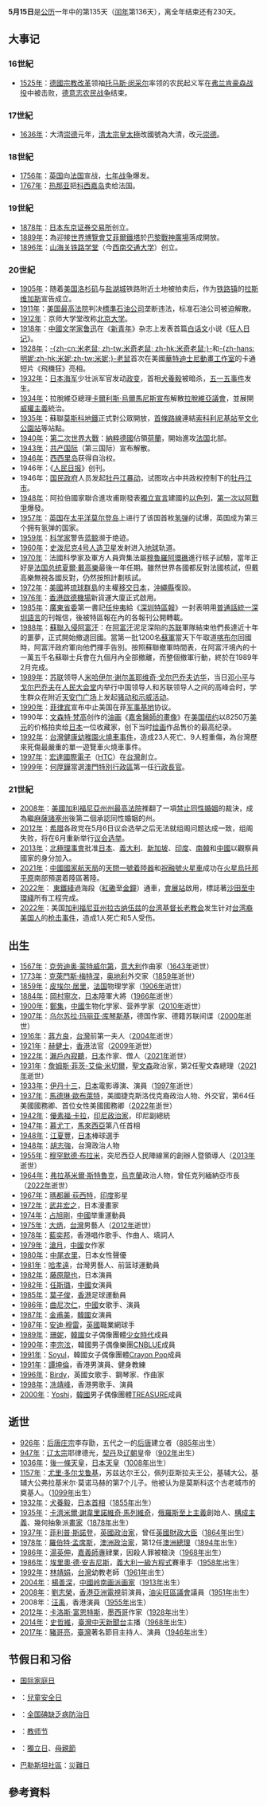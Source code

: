 {{Unreferenced|time=2021-05-15T15:21:16+00:00}}
{{DayInMonth|5}}
'''5月15日'''是[[公历|公历]]一年中的第135天（[[闰年|闰年]]第136天），离全年结束还有230天。

== 大事记 ==
=== 16世紀 ===
* [[1525年|1525年]]：[[德國宗教改革|德國宗教改革]]领袖[[托马斯·闵采尔|托马斯·闵采尔]]率领的农民起义军在[[弗兰肯豪森战役|弗兰肯豪森战役]]中被击败，[[德意志农民战争|德意志农民战争]]结束。

=== 17世紀 ===
* [[1636年|1636年]]：大清[[崇德|崇德]]元年，[[清太宗|清太宗]][[皇太極|皇太極]]改國號為大清，改元[[崇德|崇德]]。

=== 18世紀 ===
* [[1756年|1756年]]：[[英国|英国]]向[[法国|法国]]宣战，[[七年战争|七年战争]]爆发。
* [[1767年|1767年]]：[[热那亚|热那亚]]把[[科西嘉岛|科西嘉岛]]卖给法国。

=== 19世紀 ===
* [[1878年|1878年]]：[[日本|日本]][[東京證券交易所|东京证券交易所]]创立。
* [[1889年|1889年]]：為迎接[[1889年世界博覽會|世界博覽會]][[艾菲爾鐵塔|艾菲爾鐵塔]]於[[巴黎|巴黎]][[戰神廣場_(巴黎)|戰神廣場]]落成開放。
* [[1896年|1896年]]：[[山海关铁路学堂|山海关铁路学堂]]（今[[西南交通大学|西南交通大学]]）创立。

=== 20世紀 ===
* [[1905年|1905年]]：随着[[美国|美国]][[洛杉矶|洛杉矶]]与[[盐湖城|盐湖城]]铁路附近土地被拍卖后，作为[[铁路镇|铁路镇]]的[[拉斯维加斯|拉斯维加斯]]宣告成立。
* [[1911年|1911年]]：[[美国最高法院|美国最高法院]]判决[[標準石油|標準石油公司]]垄断违法，标准石油公司被迫解散。
* [[1912年|1912年]]：京师大学堂改称[[北京大学|北京大学]]。
* [[1918年|1918年]]：[[中國|中國]][[作家|文学家]][[鲁迅|鲁迅]]在《[[新青年|新青年]]》杂志上发表首篇[[官話白話文|白话文]]小说《[[狂人日记|狂人日记]]》。
* [[1928年|1928年]]：[[米老鼠|-{zh-cn:米老鼠; zh-tw:米奇老鼠; zh-hk:米奇老鼠;}-]]和[[米妮老鼠|-{zh-hans:明妮;zh-hk:米妮;zh-tw:米妮;}-老鼠]]首次在美國[[華特迪士尼動畫工作室|華特迪士尼動畫工作室]]的卡通短片《飛機狂》亮相。
* [[1932年|1932年]]：[[海上自衛隊|日本海军]]少壮派军官发动[[政變|政变]]，首相[[犬養毅|犬養毅]]被暗杀，[[五一五事件|五一五事件]]发生。
* [[1934年|1934年]]：拉脫維亞總理[[卡爾利斯·烏爾馬尼斯|卡爾利斯·烏爾馬尼斯]][[自我政變|宣布]]解散[[拉脫維亞議會|拉脫維亞議會]]，並展開[[威權主義|威權主義]]統治。
* [[1935年|1935年]]：蘇聯[[莫斯科地鐵|莫斯科地鐵]]正式對公眾開放，[[索科利尼基線|首條路線]]連結[[索科利尼基站|索科利尼基站]]至[[文化公園站_(索科利尼基線)|文化公園站]]等站點。
* [[1940年|1940年]]：[[第二次世界大戰|第二次世界大戰]]：[[納粹德國|納粹德國]]佔領[[荷兰|荷蘭]]，開始進攻[[法国|法国]]北部。
* [[1943年|1943年]]：[[共产国际|共产国际]]（第三国际）宣布解散。
* [[1946年|1946年]]：[[西西里岛|西西里岛]]获得自治权。
* 1946年：《[[人民日报|人民日报]]》创刊。
* 1946年：[[国民政府|国民政府]]人员发起[[牡丹江暴动|牡丹江暴动]]，试图攻占中共政权控制下的[[牡丹江市|牡丹江市]]。
* [[1948年|1948年]]：阿拉伯國家聯合進攻甫剛發表[[以色列獨立宣言|獨立宣言]]建國的[[以色列|以色列]]，[[第一次以阿戰爭|第一次以阿戰爭]]爆發。
* [[1957年|1957年]]：[[英国|英国]]在[[太平洋|太平洋]][[莫尔登岛|莫尔登岛]]上进行了该国首枚[[氢弹|氢弹]]的试爆，英国成为第三个拥有氢弹的国家。
* [[1959年|1959年]]：[[科学家|科学家]]警告[[蓝鲸|蓝鲸]]濒于绝迹。
* [[1960年|1960年]]：[[史泼尼克4号人造卫星|史泼尼克4号人造卫星]]发射进入[[地球|地球]]轨道。
* [[1970年|1970年]]：法國科學家及軍方人員齊集法屬[[穆魯羅阿環礁|穆魯羅阿環礁]]進行核子試驗，當年正好是[[法国总统|法国总统]][[夏爾·戴高樂|夏爾·戴高樂]]最後一年任期。雖然世界各國都反對法國核試，但戴高樂無視各國反對，仍然按照計劃核試。
* [[1972年|1972年]]：[[琉球列島美國民政府|美國]]將[[琉球群島|琉球群島]]的主權[[沖繩返還|移交日本]]，[[沖繩縣|沖繩縣]]復設。
* [[1976年|1976年]]：[[香港|香港]][[啟德機場|啟德機場]]新貨運大廈正式啟用。
* [[1985年|1985年]]：[[广东省委|廣東省委]]第一書記[[任仲夷|任仲夷]]給《[[深圳特区报|深圳特區報]]》一封表明用[[普通話|普通話]][[深圳历史|統一深圳語言]]的刊報信，後被特區報在內的各報刊公開轉載。
* [[1988年|1988年]]：[[苏联－阿富汗战争|蘇聯入侵阿富汗]]：在[[阿富汗|阿富汗]]泥足深陷的[[苏联|苏联]]軍隊結束他們長達近十年的噩夢，正式開始撤退回國。當第一批1200名[[苏联军事史|蘇軍]]當天下午取道[[喀布尔|喀布尔]]回國時，阿富汗政府軍向他們揮手告別。按照蘇聯撤軍時間表，在阿富汗境內的十一萬五千名蘇聯士兵會在九個月內全部撤離，而整個撤軍行動，終於在1989年2月完成。
* [[1989年|1989年]]：[[苏联|苏联]]领导人[[米哈伊尔·谢尔盖耶维奇·戈尔巴乔夫|米哈伊尔·谢尔盖耶维奇·戈尔巴乔夫]][[1989年戈尔巴乔夫访华|访华]]，当日[[邓小平|邓小平]]与[[米哈伊尔·谢尔盖耶维奇·戈尔巴乔夫|戈尔巴乔夫]]在[[人民大会堂|人民大会堂]]内举行中国领导人和苏联领导人之间的高峰会时，学生群众在附近[[天安门广场|天安门广场]]上发起[[六四事件#蘇共總書記訪華|骚动和示威活动]]。
* [[1990年|1990年]]：[[菲律宾|菲律宾]]宣布中止美国在菲[[军事基地|军事基地]]协议。
* 1990年：[[文森特·梵高|文森特·梵高]]创作的[[油画|油画]]《[[嘉舍醫師的畫像|嘉舍醫師的畫像]]》在[[美国|美国]][[纽约|纽约]]以8250万[[美元|美元]]的价格拍卖给[[日本|日本]]一位收藏家，创下当时[[绘画|绘画]]作品售价的最高纪录。
* [[1992年|1992年]]：[[台灣|台灣]][[健康幼稚園火燒車事件|健康幼稚園火燒車事件]]，造成23人死亡、9人輕重傷，為台灣歷來死傷最嚴重的單一遊覽車火燒車事件。
* [[1997年|1997年]]：[[宏達國際電子|宏達國際電子]]（[[宏達國際電子|HTC]]）在[[臺灣|台灣]]創立。
* [[1999年|1999年]]：[[何厚鏵|何厚鏵]]當選[[澳門|澳門特別行政區]]第一任[[澳門特別行政區行政長官|行政長官]]。

=== 21世紀 ===
* [[2008年|2008年]]：[[美國|美國]][[加利福尼亞州|加利福尼亞州]][[加利福尼亞州最高法院|州最高法院]]推翻了一項[[同性婚姻|禁止同性婚姻]]的裁決，成為繼[[麻薩諸塞州|麻薩諸塞州]]後第二個承認同性婚姻的州。
* [[2012年|2012年]]：[[希腊|希腊]]各政党在5月6日议会选举之后无法就组阁问题达成一致，组阁失败，将在6月重新举行[[2012年6月希腊大选|议会选举]]。
* [[2013年|2013年]]：[[北極理事會|北極理事會]]批准[[日本|日本]]、[[義大利|義大利]]、[[新加坡|新加坡]]、[[印度|印度]]、[[南韓|南韓]]和[[中國|中國]]以觀察員國家的身分加入。
* [[2021年|2021年]]：[[中國國家航天局|中國國家航天局]]的[[天問一號|天問一號着陸器]]和[[祝融號火星車|祝融號火星車]]成功在[[火星|火星]][[烏托邦平原|烏托邦平原]]南部預選着陸區著陸。
* [[2022年|2022年]]： [[東鐵綫|東鐵綫]]過海段（[[紅磡站|紅磡]]至[[金鐘站|金鐘]]）通車，[[會展站|會展站]]啟用，標誌著[[沙田至中環綫|沙田至中環綫]]所有工程完成。
* [[2022年|2022年]]：美国[[加利福尼亚州|加利福尼亚州]][[拉古纳伍兹_(加利福尼亚州)|拉古纳伍兹]]的[[台湾基督长老教会|台湾基督长老教会]]发生针对[[台湾裔美国人|台湾裔美国人]]的[[南加州教会枪击案|枪击事件]]，造成1人死亡和5人受伤。

== 出生 ==
* [[1567年|1567年]]：[[克劳迪奥·蒙特威尔第|克劳迪奥·蒙特威尔第]]，[[意大利|意大利]]作曲家（[[1643年|1643年]]逝世）
* [[1773年|1773年]]：[[克萊門斯·梅特涅|克萊門斯·梅特涅]]，[[奥地利|奥地利]]外交家（[[1859年|1859年]]逝世）
* [[1859年|1859年]]：[[皮埃尔·居里|皮埃尔·居里]]，[[法国|法国]]物理学家（[[1906年|1906年]]逝世）
* [[1884年|1884年]]：[[岡村寧次|岡村寧次]]，[[日本|日本]]陸軍大將（[[1966年|1966年]]逝世）
* [[1900年|1900年]]：[[鄭集|鄭集]]，[[中國|中國]]生物化学家、营养学家（[[2010年|2010年]]逝世）
* [[1907年|1907年]]：[[乌尔苏拉·玛丽亚·库琴斯基|乌尔苏拉·玛丽亚·库琴斯基]]，德国作家、德籍苏联间谍（[[2000年|2000年]]逝世）
* [[1916年|1916年]]：[[蔣方良|蔣方良]]，[[台灣|台灣]]前第一夫人（[[2004年|2004年]]逝世）
* [[1921年|1921年]]：[[赫健士|赫健士]]，[[香港|香港]]法官（[[2009年|2009年]]逝世）
* [[1922年|1922年]]：[[瀨戶內寂聽|瀨戶內寂聽]]，[[日本|日本]]作家、僧人（[[2021年|2021年]]逝世）
* [[1931年|1931年]]：[[詹姆斯·菲茨-艾倫·米切爾|詹姆斯·菲茨-艾倫·米切爾]]，[[聖文森及格瑞那丁|聖文森]]政治家，第2任聖文森總理（[[2021年|2021年]]逝世）
* [[1933年|1933年]]：[[伊丹十三|伊丹十三]]，[[日本|日本]]電影導演、演員（[[1997年|1997年]]逝世）
* [[1937年|1937年]]：[[馬德琳·歐布萊特|馬德琳·歐布萊特]]，美國捷克斯洛伐克裔政治人物、外交官，第64任美國國務卿、首位女性美國國務卿（[[2022年|2022年]]逝世）
* [[1942年|1942年]]：[[優素福·卡拉|優素福·卡拉]]，[[印尼|印尼]][[政治家|政治家]]，印尼副總統
* [[1947年|1947年]]：[[慕尤丁|慕尤丁]]，[[馬來西亞|馬來西亞]]第八任首相
* [[1948年|1948年]]：[[江夏豐|江夏豐]]，[[日本|日本]]棒球選手
* [[1948年|1948年]]：[[胡志強_(1948年)|胡志強]]，台灣政治人物
* [[1955年|1955年]]：[[穆罕默德·布拉米|穆罕默德·布拉米]]，突尼西亞人民陣線黨的創辦人暨領導人（[[2013年|2013年]]逝世）
* [[1964年|1964年]]：[[弗拉基米爾·斯特魯克|弗拉基米爾·斯特魯克]]，[[烏克蘭|烏克蘭]]政治人物，曾任克列緬納亞市長（[[2022年|2022年]]逝世）
* [[1967年|1967年]]：[[瑪都麗·荻西特|瑪都麗·荻西特]]，[[印度|印度]]影星
* [[1972年|1972年]]：[[武井宏之|武井宏之]]，日本漫畫家
* [[1974年|1974年]]：[[占旭剛|占旭剛]]，[[中國|中國]]举重運動員
* [[1975年|1975年]]：[[大炳|大炳]]，[[台灣|台灣]]男藝人（[[2012年|2012年]]逝世）
* [[1978年|1978年]]：[[藍奕邦|藍奕邦]]，香港唱作歌手、作曲人、填詞人
* [[1979年|1979年]]：[[滄月|滄月]]，[[中國|中國]]女作家
* [[1980年|1980年]]：[[中尾衣里|中尾衣里]]，日本女性聲優
* [[1981年|1981年]]：[[哈孝遠|哈孝遠]]，台灣男藝人、前篮球運動員
* [[1982年|1982年]]：[[藤原龍也|藤原龍也]]，日本演員
* [[1982年|1982年]]：[[任斯璐|任斯璐]]，[[中國|中國]]女演員
* [[1985年|1985年]]：[[葉子俊|葉子俊]]，[[香港|香港]]足球運動員
* [[1986年|1986年]]：[[曲尼次仁|曲尼次仁]]，[[中國|中國]]女歌手、演員
* [[1987年|1987年]]：[[金甫美|金甫美]]，[[韓國|韓國]]女演員
* [[1987年|1987年]]：[[安迪·穆雷|安迪·穆雷]]，[[英國|英國]]職業網球手
* [[1989年|1989年]]：[[珊妮_(韓國藝人)|珊妮]]，[[韓國|韓國]]女子偶像團體[[少女時代|少女時代]]成員
* [[1990年|1990年]]：[[李宗泫|李宗泫]]，韓國男子偶像樂團[[CNBLUE|CNBLUE]]成員
* [[1991年|1991年]]：[[Soyul|Soyul]]，韓國女子偶像團體[[Crayon_Pop|Crayon Pop]]成員
* [[1991年|1991年]]：[[譚坤倫|譚坤倫]]，香港男演員、健身教練
* [[1996年|1996年]]：[[Birdy_(歌手)|Birdy]]，英國女歌手、鋼琴家、作曲家
* [[1998年|1998年]]：[[冼靖峰|冼靖峰]]，香港男歌手、演員
* [[2000年|2000年]]：[[金本芳典|Yoshi]]，[[韓國|韓國]]男子偶像團體[[Treasure_(组合)|TREASURE]]成員

== 逝世 ==
* [[926年|926年]]：[[唐庄宗|后唐庄宗]]李存勖，五代之一的[[后唐|后唐]]建立者（[[885年|885年]]出生）
* [[947年|947年]]：[[辽太宗|辽太宗]]耶律德光，[[辽朝|契丹]]及[[辽朝|辽朝]]皇帝（[[902年|902年]]出生）
* [[1036年|1036年]]：[[後一條天皇|後一條天皇]]，[[天皇|日本天皇]]（[[1008年|1008年]]出生）
* [[1157年|1157年]]：[[尤里·多尔戈鲁基|尤里·多尔戈鲁基]]，苏兹达尔王公，佩列亚斯拉夫王公，基辅大公。基辅大公弗拉基米尔·莫诺马赫的第7个儿子。他被认为是莫斯科这个古老城市的奠基人。（[[1099年|1099年]]出生）
* [[1932年|1932年]]：[[犬養毅|犬養毅]]，[[日本內閣總理大臣|日本首相]]（[[1855年|1855年]]出生）
* [[1935年|1935年]]：[[卡濟米爾·謝韋里諾維奇·馬列維奇|卡濟米爾·謝韋里諾維奇·馬列維奇]]，[[俄羅斯|俄羅斯]][[至上主義|至上主義]]創始人、[[構成主義|構成主義]]、幾何抽象派[[畫家|畫家]]（[[1878年|1878年]]出生）
* [[1937年|1937年]]：[[菲利普·斯諾登|菲利普·斯諾登]]，[[英國|英國]][[政治家|政治家]]，曾任[[英國財政大臣|英國財政大臣]]（[[1864年|1864年]]出生）
* [[1978年|1978年]]：[[羅伯特·孟席斯|羅伯特·孟席斯]]，[[澳洲|澳洲]][[政治家|政治家]]，第12任[[澳洲總理|澳洲總理]]（[[1894年|1894年]]出生）
* [[1986年|1986年]]：[[湯英伸事件|湯英伸]]，[[國立嘉義大學|嘉義師專]]肄業，因殺人罪被槍決（[[1968年|1968年]]出生）
* [[1986年|1986年]]：[[埃里奧·德·安吉尼斯|埃里奧·德·安吉尼斯]]，[[義大利|義大利]][[一級方程式|一級方程式]]賽車手（[[1958年|1958年]]出生）
* [[1992年|1992年]]：[[林靖娟|林靖娟]]，[[臺灣|台灣]]幼教老師（[[1961年|1961年]]出生）
* [[2004年|2004年]]：[[楊善深|楊善深]]，[[中國|中國]][[岭南画派|岭南画派]][[畫家|画家]]（[[1913年|1913年]]出生）
* [[2008年|2008年]]：[[劉志榮|劉志榮]]，[[香港|香港]][[亞洲電視|亞洲電視]]前演員，[[油尖旺區議會|油尖旺區議會]]議員（[[1951年|1951年]]出生）
* 2008年：[[汪禹|汪禹]]，香港演員（[[1955年|1955年]]出生）
* [[2012年|2012年]]：[[卡洛斯·富恩特斯|卡洛斯·富恩特斯]]，[[墨西哥|墨西哥]]作家（[[1928年|1928年]]出生）
* [[2014年|2014年]]：[[史哲維|史哲維]]，[[臺灣|臺灣]][[中天新聞台|中天新聞台]]主播（[[1968年|1968年]]出生）
* [[2017年|2017年]]：[[豬哥亮|豬哥亮]]，[[臺灣|臺灣]]著名節目主持人、演員（[[1946年|1946年]]出生）

== 节假日和习俗 ==
* [[国际家庭日|国际家庭日]]
* {{TW}}：[[健康幼稚園火燒車事件|兒童安全日]]
* {{PRC}}：[[全国碘缺乏病防治日|全国碘缺乏病防治日]]
* {{KOR}}：[[教师节|教师节]]
* {{PAR}}：[[獨立日|獨立日]]、[[母親節|母親節]]
* [[巴勒斯坦人|巴勒斯坦社區]]：[[災難日|災難日]]

== 參考資料 ==
{{Commonscat|15 May}}
{{reflist}}
{{月份}}